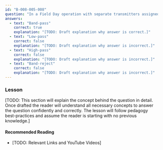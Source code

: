 ```yaml
---
id: "B-008-005-008"
question: "In a Field Day operation with separate transmitters assigned to specific bands, what type of filter is needed on the receivers to minimize interference?"
answers:
  - text: "Band-pass"
    correct: true
    explanation: "[TODO: Draft explanation why answer is correct.]"
  - text: "Low-pass"
    correct: false
    explanation: "[TODO: Draft explanation why answer is incorrect.]"
  - text: "High-pass"
    correct: false
    explanation: "[TODO: Draft explanation why answer is incorrect.]"
  - text: "Band-reject"
    correct: false
    explanation: "[TODO: Draft explanation why answer is incorrect.]"
---
```


### Lesson

[TODO: This section will explain the concept behind the question in detail. Once drafted the reader will understand all necessary concepts to answer the question confidently and correctly. The lesson will follow pedagogy best-practices and assume the reader is starting with no previous knowledge.]

#### Recommended Reading

- [TODO: Relevant Links and YouTube Videos]
